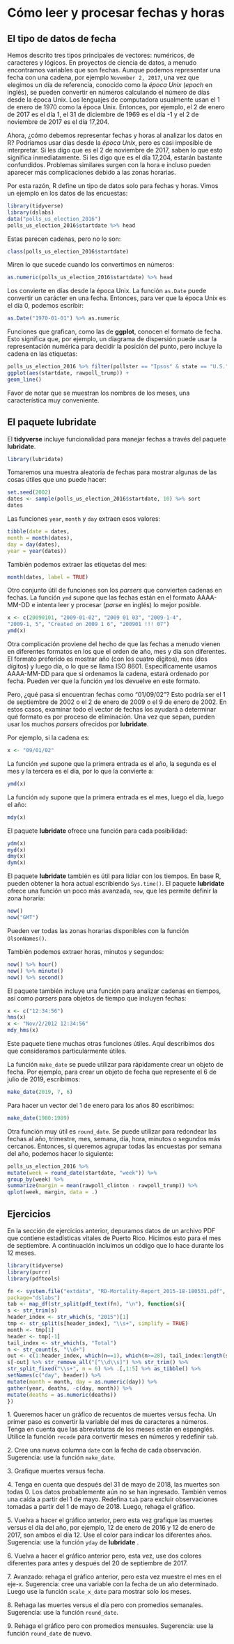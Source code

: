 # Cómo leer y procesar fechas y horas

## El tipo de datos de fecha

Hemos descrito tres tipos principales de vectores: numéricos, de caracteres y lógicos. En proyectos de ciencia de datos, a menudo encontramos variables que son fechas. Aunque podemos representar una fecha con una cadena, por ejemplo `November 2, 2017`, una vez que elegimos un día de referencia, conocido como la _época Unix_ (_epoch_ en inglés), se pueden convertir en números calculando el número de días desde la época Unix. Los lenguajes de computadora usualmente usan el 1 de enero de 1970 como la época Unix. Entonces, por ejemplo, el 2 de enero de 2017 es el día 1, el 31 de diciembre de 1969 es el día -1 y el 2 de noviembre de 2017 es el día 17,204.

Ahora, ¿cómo debemos representar fechas y horas al analizar los datos en R? Podríamos usar días desde la _época Unix_, pero es casi imposible de interpretar. Si les digo que es el 2 de noviembre de 2017, saben lo que esto significa inmediatamente. Si les digo que es el día 17,204, estarán bastante confundidos. Problemas similares surgen con la hora e incluso pueden aparecer más complicaciones debido a las zonas horarias.

Por esta razón, R define un tipo de datos solo para fechas y horas. Vimos un ejemplo en los datos de las encuestas:

```r
library(tidyverse)
library(dslabs)
data("polls_us_election_2016")
polls_us_election_2016$startdate %>% head
```

Estas parecen cadenas, pero no lo son:

```r
class(polls_us_election_2016$startdate)
```

Miren lo que sucede cuando los convertimos en números:

```r
as.numeric(polls_us_election_2016$startdate) %>% head
```

Los convierte en días desde la época Unix. La función `as.Date` puede convertir un carácter en una fecha. Entonces, para ver que la época Unix es el día 0, podemos escribir:

```r
as.Date("1970-01-01") %>% as.numeric
```

Funciones que grafican, como las de __ggplot__, conocen el formato de fecha. Esto significa que, por ejemplo, un diagrama de dispersión puede usar la representación numérica para decidir la posición del punto, pero incluye la cadena en las etiquetas:

```r
polls_us_election_2016 %>% filter(pollster == "Ipsos" & state == "U.S.") %>%
ggplot(aes(startdate, rawpoll_trump)) +
geom_line()
```

Favor de notar que se muestran los nombres de los meses, una característica muy conveniente.

## El paquete lubridate {#lubridate}

El __tidyverse__ incluye funcionalidad para manejar fechas a través del paquete __lubridate__.

```r
library(lubridate)
```

Tomaremos una muestra aleatoria de fechas para mostrar algunas de las cosas útiles que uno puede hacer:

```r
set.seed(2002)
dates <- sample(polls_us_election_2016$startdate, 10) %>% sort
dates
```

Las funciones `year`, `month` y `day` extraen esos valores:

```r
tibble(date = dates,
month = month(dates),
day = day(dates),
year = year(dates))
```

También podemos extraer las etiquetas del mes:

```r
month(dates, label = TRUE)
```


Otro conjunto útil de funciones son los _parsers_ que convierten cadenas en fechas. La función `ymd` supone que las fechas están en el formato AAAA-MM-DD e intenta leer y procesar (_parse_ en inglés) lo mejor posible.

```r
x <- c(20090101, "2009-01-02", "2009 01 03", "2009-1-4",
"2009-1, 5", "Created on 2009 1 6", "200901 !!! 07")
ymd(x)
```

Otra complicación proviene del hecho de que las fechas a menudo vienen en diferentes formatos en los que el orden de año, mes y día son diferentes. El formato preferido es mostrar año (con los cuatro dígitos), mes (dos dígitos) y luego día, o lo que se llama ISO 8601. Específicamente usamos AAAA-MM-DD para que si ordenamos la cadena, estará ordenado por fecha. Pueden ver que la función `ymd` los devuelve en este formato.

Pero, ¿qué pasa si encuentran fechas como "01/09/02"? Esto podría ser el 1 de septiembre de 2002 o el 2 de enero de 2009 o el 9 de enero de 2002. En estos casos, examinar todo el vector de fechas los ayudará a determinar qué formato es por proceso de eliminación. Una vez que sepan, pueden usar los muchos _parsers_ ofrecidos por __lubridate__.

Por ejemplo, si la cadena es:

```r
x <- "09/01/02"
```

La función `ymd` supone que la primera entrada es el año, la segunda es el mes y la tercera es el día, por lo que la convierte a:

```r
ymd(x)
```

La función `mdy` supone que la primera entrada es el mes, luego el día, luego el año:

```r
mdy(x)
```

El paquete __lubridate__ ofrece una función para cada posibilidad:
```r
ydm(x)
myd(x)
dmy(x)
dym(x)
```

El paquete __lubridate__ también es útil para lidiar con los tiempos. En base R, pueden obtener la hora actual escribiendo `Sys.time()`. El paquete __lubridate__ ofrece una función un poco más avanzada, `now`, que les permite definir la zona horaria:

```r
now()
now("GMT")
```

Pueden ver todas las zonas horarias disponibles con la función `OlsonNames()`.

También podemos extraer horas, minutos y segundos:

```r
now() %>% hour()
now() %>% minute()
now() %>% second()
```

El paquete también incluye una función para analizar cadenas en tiempos, así como _parsers_ para objetos de tiempo que incluyen fechas:


```r
x <- c("12:34:56")
hms(x)
x <- "Nov/2/2012 12:34:56"
mdy_hms(x)
```

Este paquete tiene muchas otras funciones útiles. Aquí describimos dos que consideramos particularmente útiles.

La función `make_date` se puede utilizar para rápidamente crear un objeto de fecha. Por ejemplo, para crear un objeto de fecha que represente el 6 de julio de 2019, escribimos:

```r
make_date(2019, 7, 6)
```

Para hacer un vector del 1 de enero para los años 80 escribimos:

```r
make_date(1980:1989)
```

Otra función muy útil es `round_date`. Se puede utilizar para redondear las fechas al año, trimestre, mes, semana, día, hora, minutos o segundos más cercanos. Entonces, si queremos agrupar todas las encuestas por semana del año, podemos hacer lo siguiente:

```r
polls_us_election_2016 %>%
mutate(week = round_date(startdate, "week")) %>%
group_by(week) %>%
summarize(margin = mean(rawpoll_clinton - rawpoll_trump)) %>%
qplot(week, margin, data = .)
```


## Ejercicios


En la sección de ejercicios anterior, depuramos datos de un archivo PDF que contiene estadísticas vitales de Puerto Rico. Hicimos esto para el mes de septiembre. A continuación incluimos un código que lo hace durante los 12 meses.

```r
library(tidyverse)
library(purrr)
library(pdftools)

fn <- system.file("extdata", "RD-Mortality-Report_2015-18-180531.pdf",
package="dslabs")
tab <- map_df(str_split(pdf_text(fn), "\n"), function(s){
s <- str_trim(s)
header_index <- str_which(s, "2015")[1]
tmp <- str_split(s[header_index], "\\s+", simplify = TRUE)
month <- tmp[1]
header <- tmp[-1]
tail_index <- str_which(s, "Total")
n <- str_count(s, "\\d+")
out <- c(1:header_index, which(n==1), which(n>=28), tail_index:length(s))
s[-out] %>% str_remove_all("[^\\d\\s]") %>% str_trim() %>%
str_split_fixed("\\s+", n = 6) %>% .[,1:5] %>% as_tibble() %>%
setNames(c("day", header)) %>%
mutate(month = month, day = as.numeric(day)) %>%
gather(year, deaths, -c(day, month)) %>%
mutate(deaths = as.numeric(deaths))
})
```

1\. Queremos hacer un gráfico de recuentos de muertes versus fecha. Un primer paso es convertir la variable del mes de caracteres a números. Tenga en cuenta que las abreviaturas de los meses están en espanglés. Utilice la función `recode` para convertir meses en números y redefinir `tab`.


2\. Cree una nueva columna `date` con la fecha de cada observación. Sugerencia: use la función `make_date`.


3\. Grafique muertes versus fecha.


4\. Tenga en cuenta que después del 31 de mayo de 2018, las muertes son todas 0. Los datos probablemente aún no se han ingresado. También vemos una caída a partir del 1 de mayo. Redefina `tab` para excluir observaciones tomadas a partir del 1 de mayo de 2018. Luego, rehaga el gráfico.



5\. Vuelva a hacer el gráfico anterior, pero esta vez grafique las muertes versus el día del año, por ejemplo, 12 de enero de 2016 y 12 de enero de 2017, son ambos el día 12. Use el color para indicar los diferentes años. Sugerencia: use la función `yday` de __lubridate__ .



6\. Vuelva a hacer el gráfico anterior pero, esta vez, use dos colores diferentes para antes y después del 20 de septiembre de 2017.


7\. Avanzado: rehaga el gráfico anterior, pero esta vez muestre el mes en el eje-x. Sugerencia: cree una variable con la fecha de un año determinado. Luego use la función `scale_x_date` para mostrar solo los meses.

8\. Rehaga las muertes versus el día pero con promedios semanales. Sugerencia: use la función `round_date`.


9\. Rehaga el gráfico pero con promedios mensuales. Sugerencia: use la función `round_date` de nuevo.
